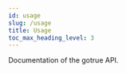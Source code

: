 ```yaml
---
id: usage
slug: /usage
title: Usage
toc_max_heading_level: 3
---
```



<!-- AUTOGENERATED: DO NOT EDIT DIRECTLY IF THIS IS VERSION "next" -->

Documentation of the gotrue API.

<!-- AUTOGENERATED: DO NOT EDIT DIRECTLY IF THIS IS VERSION "next" -->


